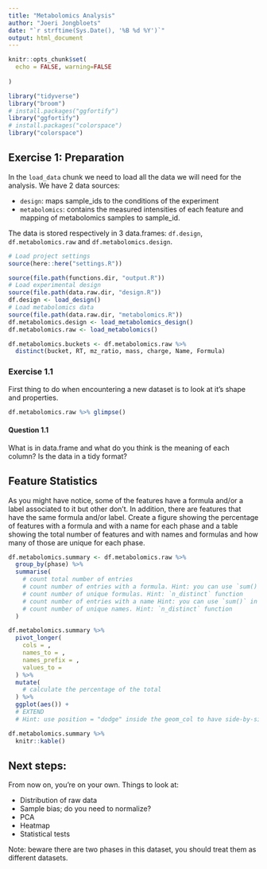 ```yaml
---
title: "Metabolomics Analysis"
author: "Joeri Jongbloets"
date: "`r strftime(Sys.Date(), '%B %d %Y')`"
output: html_document
---
```


```r
knitr::opts_chunk$set(
  echo = FALSE, warning=FALSE
  
)

library("tidyverse")
library("broom")
# install.packages("ggfortify")
library("ggfortify")
# install.packages("colorspace")
library("colorspace")
```

## Exercise 1: Preparation

In the `load_data` chunk we need to load all the data we will need for the analysis. We have 2 data sources:

* `design`: maps sample_ids to the conditions of the experiment
* `metabolomics`: contains the measured intensities of each feature and mapping of metabolomics samples to sample_id.

The data is stored respectively in 3 data.frames: `df.design`, `df.metabolomics.raw` and `df.metabolomics.design`.



```r
# Load project settings
source(here::here("settings.R"))

source(file.path(functions.dir, "output.R"))
# Load experimental design
source(file.path(data.raw.dir, "design.R"))
df.design <- load_design()
# Load metabolomics data
source(file.path(data.raw.dir, "metabolomics.R"))
df.metabolomics.design <- load_metabolomics_design()
df.metabolomics.raw <- load_metabolomics()

df.metabolomics.buckets <- df.metabolomics.raw %>%
  distinct(bucket, RT, mz_ratio, mass, charge, Name, Formula)

```


### Exercise 1.1

First thing to do when encountering a new dataset is to look at it's shape and properties.

```r
df.metabolomics.raw %>% glimpse()
```


#### Question 1.1

What is in data.frame and what do you think is the meaning of each column?
Is the data in a tidy format?



## Feature Statistics

As you might have notice, some of the features have a formula and/or a label associated to it but other don't. In addition, there are features that have the same formula and/or label. Create a figure showing the percentage of features with a formula and with a name for each phase and a table showing the total number of features and with names and formulas and how many of those are unique for each phase.

```r
df.metabolomics.summary <- df.metabolomics.raw %>%
  group_by(phase) %>%
  summarise(
    # count total number of entries
    # count number of entries with a formula. Hint: you can use `sum()` in combination with is.na()
    # count number of unique formulas. Hint: `n_distinct` function
    # count number of entries with a name Hint: you can use `sum()` in combination with is.na()
    # count number of unique names. Hint: `n_distinct` function
  )
```

```r
df.metabolomics.summary %>%
  pivot_longer(
    cols = ,
    names_to = ,
    names_prefix = ,
    values_to = 
  ) %>%
  mutate(
    # calculate the percentage of the total
  ) %>%
  ggplot(aes()) +
  # EXTEND
  # Hint: use position = "dodge" inside the geom_col to have side-by-side columns
```

```r
df.metabolomics.summary %>% 
  knitr::kable()
```


## Next steps:

From now on, you're on your own. Things to look at: 

- Distribution of raw data
- Sample bias; do you need to normalize? 
- PCA
- Heatmap
- Statistical tests

Note: beware there are two phases in this dataset, you should treat them as different datasets.

